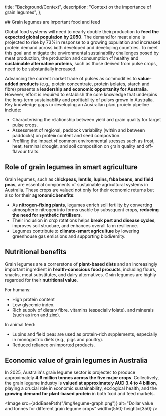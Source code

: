 
  title: "Background/Context",
  description: "Context on the importance of grain legumes",
};

<InfoPage title="Background/Context">
  ## Grain legumes are important food and feed

Global food systems will need to nearly double their production to **feed the
expected global population by 2050**. The demand for meat alone is projected to
rise by 73% in response to a growing population and increased protein demand
across both developed and developing countries. To meet this goal and mitigate
the environmental sustainability challenges posed by meat production, the
production and consumption of healthy and **sustainable alternative proteins**,
such as those derived from pulse crops, need to be substantially increased.

Advancing the current market trade of pulses as commodities to **value-added
products** (e.g., protein concentrate, protein isolates, starch and fibre)
presents a **leadership and economic opportunity for Australia**. However,
effort is required to establish the core knowledge that underpins the long-term
sustainability and profitability of pulses grown in Australia. Key knowledge
gaps to developing an Australian plant protein pipeline include:

- Characterising the relationship between yield and grain quality for target
  pulse crops.
- Assessment of regional, paddock variability (within and between paddocks) on
  protein content and seed composition.
- Profiling the impact of common environmental stresses such as frost, heat,
  terminal drought, and soil composition on grain quality and off-flavour
  traits.

## Role of grain legumes in smart agriculture

Grain legumes, such as **chickpeas, lentils, lupins, faba beans, and field
peas**, are essential components of sustainable agricultural systems in
Australia. These crops are valued not only for their economic returns but also
for their **agronomic benefits**:

- As **nitrogen-fixing plants**, legumes enrich soil fertility by converting
  atmospheric nitrogen into forms usable by subsequent crops, **reducing the
  need for synthetic fertilisers**.
- Their inclusion in crop rotations helps **break pest and disease cycles**,
  improves soil structure, and enhances overall farm resilience.
- Legumes contribute to **climate-smart agriculture** by lowering greenhouse gas
  emissions and supporting biodiversity.

## Nutritional benefits

Grain legumes are a cornerstone of **plant-based diets** and an increasingly
important ingredient in **health-conscious food products**, including flours,
snacks, meat substitutes, and dairy alternatives. Grain legumes are highly
regarded for their **nutritional value**.

For humans:

- High protein content.
- Low glycemic index.
- Rich supply of dietary fibre, vitamins (especially folate), and minerals (such
  as iron and zinc).

In animal feed:

- Lupins and field peas are used as protein-rich supplements, especially in
  monogastric diets (e.g., pigs and poultry).
- Reduced reliance on imported products.

## Economic value of grain legumes in Australia

In 2025, Australia's grain legume sector is projected to produce approximately
**4.6 million tonnes across the five major crops**. Collectively, the grain
legume industry is **valued at approximately AUD 3.4 to 4 billion**, playing a
crucial role in economic sustainability, ecological health, and the **growing
demand for plant-based protein** in both food and feed markets.

<Image
  src={addBasePath("/img/legume-graph.png")}
  alt="Dollar value and tonnes for different grain legume crops"
  width={550}
  height={350}
/>

</InfoPage>
